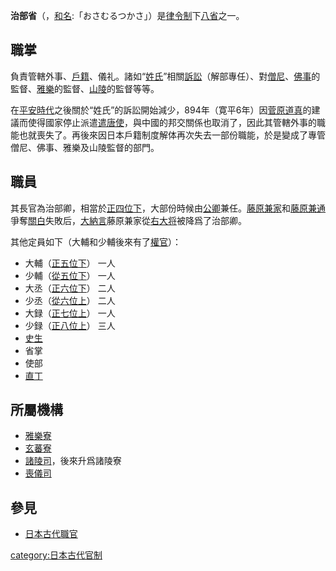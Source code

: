 '''治部省'''（{{jpn|j=治部省|hg=じぶしょう|rm=Jibushō}}，[[和名|和名]]:「おさむるつかさ」）是[[律令制|律令制]]下[[日本古代職官#律令制（大寶律令）以後#中央官制#八省|八省]]之一。

== 職掌 ==
負責管轄外事、[[戶籍|戶籍]]、儀礼。諸如“[[日本古代氏族|姓氏]]”相關[[訴訟|訴訟]]（解部專任）、對[[僧尼|僧尼]]、[[佛事|佛事]]的監督、[[雅樂|雅樂]]的監督、[[山陵|山陵]]的監督等等。

在[[平安時代|平安時代]]之後關於“姓氏”的訴訟開始減少，894年（寛平6年）因[[菅原道真|菅原道真]]的建議而使得國家停止派遣[[遣唐使|遣唐使]]，與中國的邦交關係也取消了，因此其管轄外事的職能也就喪失了。再後來因日本戶籍制度解体再次失去一部份職能，於是變成了專管僧尼、佛事、雅樂及山陵監督的部門。

== 職員 ==
其長官為治部卿，相當於[[正四位|正四位下]]，大部份時候由[[公卿|公卿]]兼任。[[藤原兼家|藤原兼家]]和[[藤原兼通|藤原兼通]]爭奪[[關白|關白]]失敗后，[[大納言|大納言]]藤原兼家從[[近衛大将|右大将]]被降爲了治部卿。

其他定員如下（大輔和少輔後來有了[[權官|權官]]）：
* 大輔（[[正五位|正五位下]]） 一人
* 少輔（[[從五位|從五位下]]） 一人
* 大丞（[[正六位|正六位下]]） 二人
* 少丞（[[從六位|從六位上]]） 二人
* 大録（[[正七位|正七位上]]） 一人
* 少録（[[正八位|正八位上]]） 三人
* [[官人#雑任|史生]]
* 省掌
* 使部
* [[官人#仕丁|直丁]]

== 所屬機構 ==
* [[雅樂寮|雅樂寮]]
* [[玄蕃寮|玄蕃寮]]
* [[諸陵寮|諸陵司]]，後來升爲諸陵寮
* [[喪儀司|喪儀司]]

== 參見==
* [[日本古代職官|日本古代職官]]

{{Japanese-history-stub}}

[[category:日本古代官制|category:日本古代官制]]